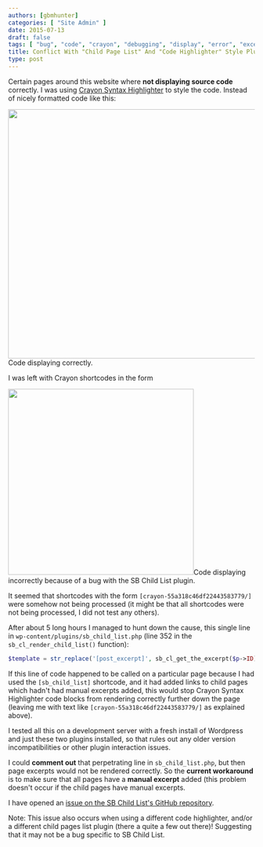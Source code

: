 ```yaml
---
authors: [gbmhunter]
categories: [ "Site Admin" ] 
date: 2015-07-13
draft: false
tags: [ "bug", "code", "crayon", "debugging", "display", "error", "excerpt", "manual", "PHP", "plugin", "sb child list", "syntax highlighter", "Wordpress" ] 
title: Conflict With "Child Page List" And "Code Highlighter" Style Plugins
type: post
---
```



Certain pages around this website where **not displaying source code** correctly. I was using [Crayon Syntax Highlighter](https://wordpress.org/plugins/crayon-syntax-highlighter/) to style the code. Instead of nicely formatted code like this:


<Image src={sb_child_list_plugin_bug_code_displaying_correctly} width="508px">Code displaying correctly.</Image>

I was left with Crayon shortcodes in the form


<Image src={sb_child_list_plugin_bug_code_displaying_incorrectly} width="379px">Code displaying incorrectly because of a bug with the SB Child List plugin.</Image>

It seemed that shortcodes with the form `[crayon-55a318c46df22443583779/]` were somehow not being processed (it might be that all shortcodes were not being processed, I did not test any others).

After about 5 long hours I managed to hunt down the cause, this single line in `wp-content/plugins/sb_child_list.php` (line 352 in the `sb_cl_render_child_list()` function):

```php
$template = str_replace('[post_excerpt]', sb_cl_get_the_excerpt($p->ID), $template);
```

If this line of code happened to be called on a particular page because I had used the `[sb_child_list]` shortcode, and it had added links to child pages which hadn't had manual excerpts added, this would stop Crayon Syntax Highlighter code blocks from rendering correctly further down the page (leaving me with text like `[crayon-55a318c46df22443583779/]` as explained above).

I tested all this on a development server with a fresh install of Wordpress and just these two plugins installed, so that rules out any older version incompatibilities or other plugin interaction issues.

I could **comment out** that perpetrating line in `sb_child_list.php`, but then page excerpts would not be rendered correctly. So the **current workaround** is to make sure that all pages have a **manual excerpt** added (this problem doesn't occur if the child pages have manual excerpts.

I have opened an [issue on the SB Child List's GitHub repository](https://github.com/aramk/crayon-syntax-highlighter/issues/269).

Note: This issue also occurs when using a different code highlighter, and/or a different child pages list plugin (there a quite a few out there)! Suggesting that it may not be a bug specific to SB Child List.
